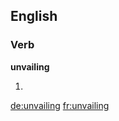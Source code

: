 ==English==

===Verb===
'''unvailing'''

# {{present participle of|unvail}}

[[de:unvailing]]
[[fr:unvailing]]